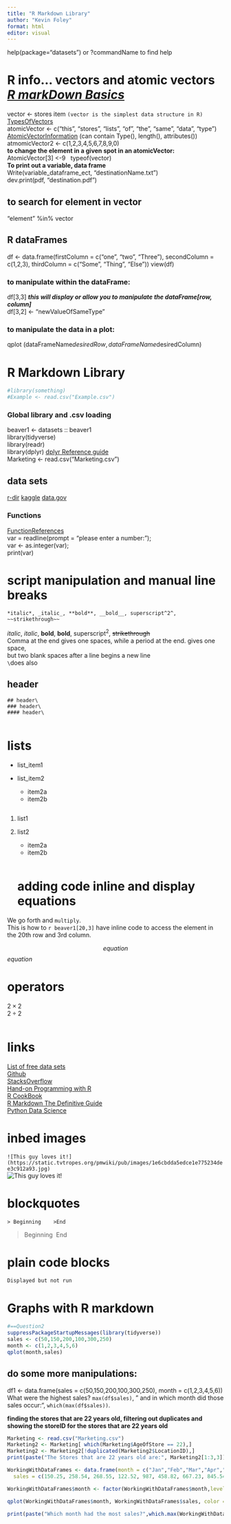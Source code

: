 ---
title: "R Markdown Library"
author: "Kevin Foley"
format: html
editor: visual
---

```{=html}
<!--
2022/7/13 created 
This was the creation of the R markdown Library
I will try to put everything on here I come across in a useful manner
-->
```
help(package="datasets") or ?commandName to find help

# R info... vectors and atomic vectors [*R markDown Basics*](https://rmarkdown.rstudio.com/authoring_basics.html)

vector \<- stores item `(vector is the simplest data structure in R)` [TypesOfVectors](https://www.geeksforgeeks.org/types-of-vectors-in-r-programming/#:~:text=Atomic%20vectors%20are%20probably%20the,also%20different%20from%20a%20list.)  \
atomicVector \<- c("this", "stores", "lists", "of", "the", "same", "data", "type")\
[AtomicVectorInformation](https://www.geeksforgeeks.org/types-of-vectors-in-r-programming/#:~:text=Atomic%20vectors%20are%20probably%20the,also%20different%20from%20a%20list.) (can contain Type(), length(), attributes())\
atmomicVector2 \<- c(1,2,3,4,5,6,7,8,9,0)\
**to change the element in a given spot in an atomicVector:**\
AtomicVector\[3\] \<-9 <!--- this 9 is the new element to put in the index # 3 slot, can also be done with several index #s --->  typeof(vector) <!-- responds with what type of (contents) the variable is --->\
**To print out a variable, data frame**\
Write(variable_dataframe_ect, "destinationName.txt")\
dev.print(pdf, "destination.pdf")

## to search for element in vector

"element" %in% vector

## R dataFrames

<!-- columns must contain likes -->

df \<- data.frame(firstColumn = c("one", "two", "Three"), secondColumn = c(1,2,3), thirdColumn = c("Some", "Thing", "Else")) view(df)

### to manipulate within the dataFrame:

df\[3,3\] ***this will display or allow you to manipulate the dataFrame\[row, column\]***\
df\[3,2\] \<- "newValueOfSameType"

### to manipulate the data in a plot:

qplot (dataFrameName$desiredRow,dataFrameName$desiredColumn)

# R Markdown Library

```{r global Library and .csv loading}
#library(something)
#Example <- read.csv("Example.csv")
```

### Global library and .csv loading

beaver1 \<- datasets :: beaver1\
library(tidyverse)\
library(readr)\
library(dplyr) [dplyr Reference guide](https://www.geeksforgeeks.org/dplyr-package-in-r-programming/?ref=lbp)\
Marketing \<- read.csv("Marketing.csv")

## data sets

[r-dir](https://rmarkdown.rstudio.com/authoring_basics.html) [kaggle](https://www.kaggle.com/datasets) [data.gov](https://catalog.data.gov/dataset?res_format=CSV)

### Functions

[FunctionReferences](https://www.geeksforgeeks.org/functions-in-r-programming/?ref=lbp)\
var = readline(prompt = "please enter a number:");\
var \<- as.integer(var);\
print(var)

# script manipulation and manual line breaks

    *italic*, _italic_, **bold**, __bold__, superscript^2^, ~~strikethrough~~

*italic*, *italic*, **bold**, **bold**, superscript^2^, ~~strikethrough~~\
Comma at the end gives one spaces, while a period at the end. gives one space,\
but two blank spaces after a line begins a new line\
`\`does also

## header 

    ## header\
    ### header\
    #### header\

```{r  bulleted list}

```

# lists

-   list_item1

-   list_item2

    -   item2a
    -   item2b

```{r ordered lists}

```

1.  list1

2.  list2

    -   item2a
    -   item2b

    ```{r inline R code}

    ```

    # adding code inline and display equations

We go forth and \times`multiply`.\
This is how to `r beaver1[20,3]` have inline code to access the element in the 20th row and 3rd column.

$$equation$$ $equation$

# operators

$2\times2$\
$2\div2$

```{r Links}

```

# links

[List of free data sets](https://r-dir.com/reference/datasets.html) \
[Github](www.github.com)\
[StacksOverflow](www.stacksoverflow.com)\
[Hand-on Programming with R](https://rstudio-education.github.io/hopr/)\
[R CookBook](https://rc2e.com/)\
[R Markdown The Definitive Guide](https://bookdown.org/yihui/rmarkdown/)\
[Python Data Science](https://jakevdp.github.io/PythonDataScienceHandbook/)\

# inbed images 

`![This guy loves it!](https://static.tvtropes.org/pmwiki/pub/images/1e6cbdda5edce1e775234dee3c912a93.jpg)`\
![This guy loves it!](https://static.tvtropes.org/pmwiki/pub/images/1e6cbdda5edce1e775234dee3c912a93.jpg)

# blockquotes  <!--- block the quote in html but indents in Doc--->

`> Beginning    >End`

> Beginning  End\

# plain code blocks

    Displayed but not run

```{=html}
<!---  Not working for some reason
# at the bottom of the doc

[id]: https://static.tvtropes.org/pmwiki/pub/images/1e6cbdda5edce1e775234dee3c912a93.jpg "Title"
[id]: http://example.com/ "Title"
--->
```
# Graphs with R markdown

```{r tidyverse plot for sales by month, echo = TRUE}
#==Question2
suppressPackageStartupMessages(library(tidyverse))
sales <- c(50,150,200,100,300,250)
month <- c(1,2,3,4,5,6)
qplot(month,sales)
```

## do some more manipulations:

df1 \<- data.frame(sales = c(50,150,200,100,300,250), month = c(1,2,3,4,5,6))\
What were the highest sales? `max(df$sales)`, " and in which month did those sales occur:", `which(max(df$sales))`.

**finding the stores that are 22 years old, filtering out duplicates and showing the storeID for the stores that are 22 years old**\

```{r filtering down to a column and removing duplicates in that column}

Marketing <- read.csv("Marketing.csv")
Marketing2 <- Marketing[ which(Marketing$AgeOfStore == 22),]
Marketing2 <- Marketing2[!duplicated(Marketing2$LocationID),]
print(paste("The Stores that are 22 years old are:", Marketing2[1:3,3]))      

```

<!---this next manipulation effectively manipulates the x and y axis titles, removes the legend, and adds color. --->

```{r Working with Data Frames}
WorkingWithDataFrames <- data.frame(month = c("Jan","Feb","Mar","Apr","May","Jun","Jul","Aug","Sep","Oct","Nov","Dec"),
  sales = c(150.25, 258.54, 268.55, 122.52, 987, 458.82, 667.23, 845.54, 586.78, 888.58, 756.12, 456.84))

WorkingWithDataFrames$month <- factor(WorkingWithDataFrames$month,level = month.abb)  

qplot(WorkingWithDataFrames$month, WorkingWithDataFrames$sales, color = WorkingWithDataFrames$sales, xlab = "Months", ylab = "Sales") + theme(legend.position = "none")   

print(paste("Which month had the most sales?",which.max(WorkingWithDataFrames$sales)," and the sales were:",max(WorkingWithDataFrames$sales), "Which month had the least sales?",which.min(WorkingWithDataFrames$sales),"and the sales were:",min(WorkingWithDataFrames$sales)))

```

